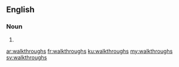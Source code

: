 ==English==

===Noun===
{{head|en|plural}}

# {{plural of|walkthrough|lang=en}}

[[ar:walkthroughs]]
[[fr:walkthroughs]]
[[ku:walkthroughs]]
[[my:walkthroughs]]
[[sv:walkthroughs]]